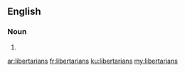==English==

===Noun===
{{head|en|plural}}

# {{plural of|libertarian|lang=en}}

[[ar:libertarians]]
[[fr:libertarians]]
[[ku:libertarians]]
[[my:libertarians]]